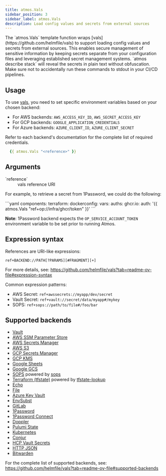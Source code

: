 ```yaml
---
title: atmos.Vals
sidebar_position: 3
sidebar_label: atmos.Vals
description: Load config values and secrets from external sources
---
```


<Intro>
The `atmos.Vals` template function wraps [vals](https://github.com/helmfile/vals) to support loading config values and secrets from external sources. This enables secure management of sensitive information by keeping secrets separate from your configuration files and leveraging established secret management systems.
 </Intro>

<Admonition type="warning" title="Careful with secrets">
  `atmos describe stack` will reveal the secrets in plain text without obfuscation. Make sure not to accidentally run these commands to stdout in your CI/CD pipelines.
</Admonition>

## Usage

To use [vals](https://github.com/helmfile/vals), you need to set specific environment variables based on your chosen backend:

- For AWS backends: `AWS_ACCESS_KEY_ID`, `AWS_SECRET_ACCESS_KEY`
- For GCP backends: `GOOGLE_APPLICATION_CREDENTIALS`
- For Azure backends: `AZURE_CLIENT_ID`, `AZURE_CLIENT_SECRET`

Refer to each backend's documentation for the complete list of required credentials.

```yaml
  {{ atmos.Vals "<reference>" }}
```

## Arguments

<dl>
  <dt>`reference`</dt>
  <dd>vals reference URI</dd>
</dl>

For example, to retrieve a secret from 1Password, we could do the following:

<File>
```yaml
components:
  terraform:
    dockerconfig:
      vars:
        auths:
          ghcr.io:
            auth: '{{ atmos.Vals "ref+op://infra/ghcr/token" }}'
```
</File>

<b>Note</b>: 1Password backend expects the `OP_SERVICE_ACCOUNT_TOKEN` environment variable to be set prior to running Atmos.

## Expression syntax

References are URI-like expressions:

```
ref+BACKEND://PATH[?PARAMS][#FRAGMENT][+]
```

For more details, see: https://github.com/helmfile/vals?tab=readme-ov-file#expression-syntax

Common expression patterns:

- AWS Secret: `ref+awssecrets://myapp/dev/secret`
- Vault Secret: `ref+vault://secret/data/myapp#/mykey`
- SOPS: `ref+sops://path/to/file#/foo/bar`

## Supported backends

- [Vault](https://github.com/helmfile/vals#vault)
- [AWS SSM Parameter Store](https://github.com/helmfile/vals#aws-ssm-parameter-store)
- [AWS Secrets Manager](https://github.com/helmfile/vals#aws-secrets-manager)
- [AWS S3](https://github.com/helmfile/vals#aws-s3)
- [GCP Secrets Manager](https://github.com/helmfile/vals#gcp-secrets-manager)
- [GCP KMS](https://github.com/helmfile/vals#gcp-kms)
- [Google Sheets](https://github.com/helmfile/vals#google-sheets)
- [Google GCS](https://github.com/helmfile/vals#google-gcs)
- [SOPS](https://github.com/helmfile/vals#sops) powered by [sops](https://github.com/getsops/sops)
- [Terraform (tfstate)](https://github.com/helmfile/vals#terraform-tfstate) powered by [tfstate-lookup](https://github.com/fujiwara/tfstate-lookup)
- [Echo](https://github.com/helmfile/vals#echo)
- [File](https://github.com/helmfile/vals#file)
- [Azure Key Vault](https://github.com/helmfile/vals#azure-key-vault)
- [EnvSubst](https://github.com/helmfile/vals#envsubst)
- [GitLab](https://github.com/helmfile/vals#gitlab)
- [1Password](https://github.com/helmfile/vals#1password)
- [1Password Connect](https://github.com/helmfile/vals#1password-connect)
- [Doppler](https://github.com/helmfile/vals#doppler)
- [Pulumi State](https://github.com/helmfile/vals#pulumi-state)
- [Kubernetes](https://github.com/helmfile/vals#kubernetes)
- [Conjur](https://github.com/helmfile/vals#conjur)
- [HCP Vault Secrets](https://github.com/helmfile/vals#hcp-vault-secrets)
- [HTTP JSON](https://github.com/helmfile/vals#http-json)
- [Bitwarden](https://github.com/helmfile/vals#bitwarden)

For the complete list of supported backends, see: https://github.com/helmfile/vals?tab=readme-ov-file#supported-backends
